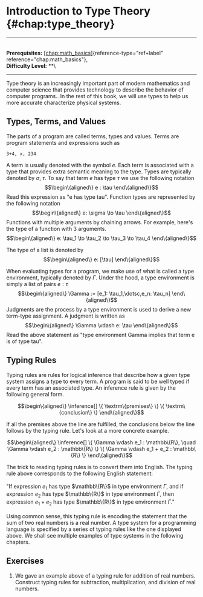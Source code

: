# Introduction to Type Theory \{#chap:type_theory\}

------------------------------------------------------------------------

\
**Prerequisites:**
[\[chap:math_basics\]](#chap:math_basics)\{reference-type="ref+label"
reference="chap:math_basics"\},\
**Difficulty Level:** \*\*\

------------------------------------------------------------------------

Type theory is an increasingly important part of modern mathematics and
computer science that provides technology to describe the behavior of
computer programs.. In the rest of this book, we will use types to help
us more accurate characterize physical systems.

## Types, Terms, and Values

The parts of a program are called terms, types and values. Terms are
program statements and expressions such as

    3+4, x, 234

A term is usually denoted with the symbol $e$. Each term is associated
with a type that provides extra semantic meaning to the type. Types are
typically denoted by $\sigma$, $\tau$. To say that term $e$ has type
$\tau$ we use the following notation $$\begin\{aligned\}
    e : \tau
\end\{aligned\}$$ Read this expression as \"e has type tau\". Function
types are represented by the following notation $$\begin\{aligned\}
    e: \sigma \to \tau
\end\{aligned\}$$ Functions with multiple arguments by chaining arrows.
For example, here's the type of a function with 3 arguments.
$$\begin\{aligned\}
    e: \tau_1 \to \tau_2 \to \tau_3 \to \tau_4
\end\{aligned\}$$

The type of a list is denoted by $$\begin\{aligned\}
    e: [\tau]
\end\{aligned\}$$

When evaluating types for a program, we make use of what is called a
type environment, typically denoted by $\Gamma$. Under the hood, a type
environment is simply a list of pairs $e: \tau$ $$\begin\{aligned\}
    \Gamma := [e_1: \tau_1,\dotsc,e_n: \tau_n]
\end\{aligned\}$$ Judgments are the process by a type environment is used
to derive a new term-type assignment. A judgment is written as
$$\begin\{aligned\}
    \Gamma \vdash e: \tau
\end\{aligned\}$$ Read the above statement as \"type environment Gamma
implies that term e is of type tau\".

## Typing Rules

Typing rules are rules for logical inference that describe how a given
type system assigns a type to every term. A program is said to be well
typed if every term has an associated type. An inference rule is given
by the following general form.

$$\begin\{aligned\}
    \inference[]
    \{
     \textrm\{premises\}
    \}
    \{
     \textrm\{conclusion\}
    \}
\end\{aligned\}$$

If all the premises above the line are fulfilled, the conclusions below
the line follows by the typing rule. Let's look at a more concrete
example.

$$\begin\{aligned\}
    \inference[]
    \{
    \Gamma \vdash e_1 : \mathbb\{R\}, \quad \Gamma \vdash e_2 : \mathbb\{R\}
    \}
    \{
    \Gamma \vdash e_1 + e_2 : \mathbb\{R\}
    \}
\end\{aligned\}$$

The trick to reading typing rules is to convert them into English. The
typing rule above corresponds to the following English statement:\
\
\"If expression $e_1$ has type $\mathbb\{R\}$ in type environment
$\Gamma$, and if expression $e_2$ has type $\mathbb\{R\}$ in type
environment $\Gamma$, then expression $e_1 + e_2$ has type $\mathbb\{R\}$
in type environment $\Gamma$.\"\
\
Using common sense, this typing rule is encoding the statement that the
sum of two real numbers is a real number. A type system for a
programming language is specified by a series of typing rules like the
one displayed above. We shall see multiple examples of type systems in
the following chapters.

## Exercises

1.  We gave an example above of a typing rule for addition of real
    numbers. Construct typing rules for subtraction, multiplication, and
    division of real numbers.
